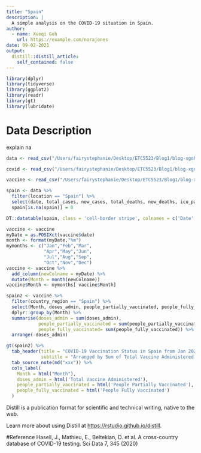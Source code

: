 ```yaml
---
title: "Spain"
description: |
  A simple analysis on the COVID-19 situation in Spain.
author:
  - name: Xueqi Goh
    url: https://example.com/norajones
date: 09-02-2021
output:
  distill::distill_article:
    self_contained: false
---
```




```r
library(dplyr)
library(tidyverse)
library(ggplot2)
library(readr)
library(gt)
library(lubridate)
```

# Data Description

explain na


```r
data <- read_csv("/Users/fairystephanie/Desktop/ETC5523/Blog1/blog-xgoh0002/data/owid-covid-data.csv")
```

```r
covid <- read_csv("/Users/fairystephanie/Desktop/ETC5523/Blog1/blog-xgoh0002/data/coronavirus.csv")

```

```r
vaccine <- read_csv("/Users/fairystephanie/Desktop/ETC5523/Blog1/blog-xgoh0002/data/covid19_vaccine.csv")
```

```r
spain <- data %>%
  filter(location == "Spain") %>%
  select(date, total_cases, new_cases, total_deaths, new_deaths, icu_patients) 
  spain[is.na(spain)] = 0
```


```r
DT::datatable(spain, class = 'cell-border stripe', colnames = c('Date', 'Total Cases', 'New Cases', 'Total Deaths', 'New Deaths', 'ICU patients'), caption = 'Covid-19 Situation in Spain from Feb 2020 to Sep 2021', filter = 'top', options = list( pageLength = 10)) 
```

```r
vaccine <- vaccine
myDate = as.POSIXct(vaccine$date)  
month <- format(myDate,"%m")
mymonths <- c("Jan","Feb","Mar",
              "Apr","May","Jun",
              "Jul","Aug","Sep",
              "Oct","Nov","Dec")
vaccine <- vaccine %>%
  add_column(newColname = myDate) %>%
  mutate(Month = month(newColname)) 
vaccine$Month <- mymonths[ vaccine$Month]


```


```r
spain2 <- vaccine %>%
  filter(country_region == "Spain") %>%
  select(Month, doses_admin, people_partially_vaccinated, people_fully_vaccinated) %>%
  dplyr::group_by(Month) %>%
  summarise(doses_admin = sum(doses_admin),
            people_partially_vaccinated = sum(people_partially_vaccinated),
            people_fully_vaccinated= sum(people_fully_vaccinated)) %>%
  arrange(-doses_admin)

```


```r
gt(spain2) %>%
  tab_header(title = "COVID-19 Vaccination Status in Spain from Jan 2021 to Aug 2021",
             subtitle = "Arranged by Sum of Total Vaccine Administered (High to Low)") %>%
  tab_source_note(md("xxx")) %>%
  cols_label(
    Month = html("Month"),
    doses_admin = html('Total Vaccine Administered'),
    people_partially_vaccinated = html('People Partially Vaccinated'),
    people_fully_vaccinated = html('People Fully Vaccinated')
  )
```



Distill is a publication format for scientific and technical writing, native to the web.

Learn more about using Distill at <https://rstudio.github.io/distill>.

#Reference
Hasell, J., Mathieu, E., Beltekian, D. et al. A cross-country database of COVID-19 testing. Sci Data 7, 345 (2020)


